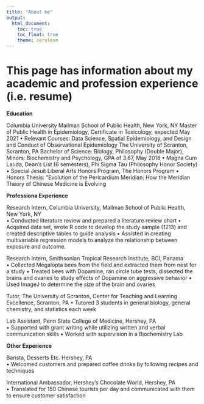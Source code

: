 ```yaml
---
title: "About me"
output: 
  html_document:
    toc: true
    toc_float: true
    theme: cerulean
---
```


# This page has information about my academic and profession experience (i.e. resume)

**Education**

Columbia University Mailman School of Public Health, New York, NY
Master of Public Health in Epidemiology, Certificate in Toxicology, expected May 2021
•	Relevant Courses: Data Science, Spatial Epidemiology, and Design and Conduct of Observational Epidemiology 
The University of Scranton, Scranton, PA
Bachelor of Science: Biology, Philosophy (Double Major), Minors: Biochemistry and Psychology, GPA of 3.67, May 2018
•	Magna Cum Lauda, Dean’s List (6 semesters), Phi Sigma Tau (Philosophy Honor Society)
•	Special Jesuit Liberal Arts Honors Program, The Honors Program 
•	Honors Thesis: “Evolution of the Pericardium Meridian: How the Meridian Theory of Chinese Medicine is Evolving 

**Professiona Experience**

Research Intern, Columbia University, Mailman School of Public Health, New York, NY                        
•	Conducted literature review and prepared a literature review chart
•	Acquired data set, wrote R code to develop the study sample (1213) and created descriptive tables to guide analysis
•	Assisted in creating multivariable regression models to analyze the relationship between exposure and outcome. 

Research Intern, Smithsonian Tropical Research Institute, BCI, Panama                                     
•	Collected Megalopta bees from the field and extracted them from nest for a study
•	Treated bees with Dopamine, ran circle tube tests, dissected the brains and ovaries to study effects of Dopamine on aggressive behavior
•	Used ImageJ to determine the size of the brain and ovaries

Tutor, The University of Scranton, Center for Teaching and Learning Excellence, Scranton, PA
•	Tutored 3 students in general biology, general chemistry, and statistics each week

Lab Assistant, Penn State College of Medicine, Hershey, PA                                                 
•	Supported with grant writing while utilizing written and verbal communication skills
•	Worked with supervision in a Biochemistry Lab

**Other Experience**

Barista, Desserts Etc. Hershey, PA                                                                         
•	Welcomed customers and prepared coffee drinks by following recipes and techniques

International Ambassador, Hershey’s Chocolate World, Hershey, PA                                           
•	Translated for 150 Chinese tourists per day and communicated with them to ensure customer satisfaction   




